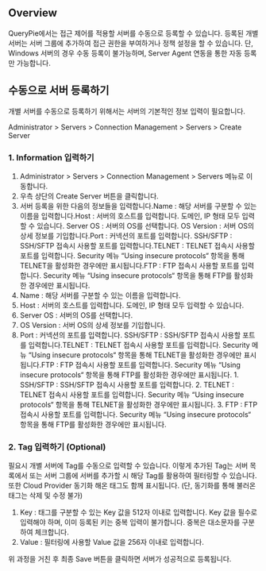## Overview
QueryPie에서는 접근 제어를 적용할 서버를 수동으로 등록할 수 있습니다. 등록된 개별 서버는 서버 그룹에 추가하여 접근 권한을 부여하거나 정책 설정을 할 수 있습니다. 단, Windows 서버의 경우 수동 등록이 불가능하며, Server Agent 연동을 통한 자동 등록만 가능합니다.

## 수동으로 서버 등록하기
개별 서버를 수동으로 등록하기 위해서는 서버의 기본적인 정보 입력이 필요합니다.

Administrator > Servers > Connection Management > Servers > Create Server

### 1. Information 입력하기
1. Administrator > Servers > Connection Management > Servers 메뉴로 이동합니다.
2. 우측 상단의 Create Server 버튼을 클릭합니다.
3. 서버 등록을 위한 다음의 정보들을 입력합니다.Name : 해당 서버를 구분할 수 있는 이름을 입력합니다.Host : 서버의 호스트를 입력합니다. 도메인, IP 형태 모두 입력할 수 있습니다. Server OS : 서버의 OS를 선택합니다. OS Version : 서버 OS의 상세 정보를 기입합니다.Port : 커넥션의 포트를 입력합니다. SSH/SFTP : SSH/SFTP 접속시 사용할 포트를 입력합니다.TELNET : TELNET 접속시 사용할 포트를 입력합니다. Security 메뉴 “Using insecure protocols“ 항목을 통해 TELNET을 활성화한 경우에만 표시됩니다.FTP : FTP 접속시 사용할 포트를 입력합니다. Security 메뉴 “Using insecure protocols“ 항목을 통해 FTP를 활성화한 경우에만 표시됩니다.
  1. Name : 해당 서버를 구분할 수 있는 이름을 입력합니다.
  2. Host : 서버의 호스트를 입력합니다. 도메인, IP 형태 모두 입력할 수 있습니다.
  3. Server OS : 서버의 OS를 선택합니다.
  4. OS Version : 서버 OS의 상세 정보를 기입합니다.
  5. Port : 커넥션의 포트를 입력합니다. SSH/SFTP : SSH/SFTP 접속시 사용할 포트를 입력합니다.TELNET : TELNET 접속시 사용할 포트를 입력합니다. Security 메뉴 “Using insecure protocols“ 항목을 통해 TELNET을 활성화한 경우에만 표시됩니다.FTP : FTP 접속시 사용할 포트를 입력합니다. Security 메뉴 “Using insecure protocols“ 항목을 통해 FTP를 활성화한 경우에만 표시됩니다.
    1. SSH/SFTP : SSH/SFTP 접속시 사용할 포트를 입력합니다.
    2. TELNET : TELNET 접속시 사용할 포트를 입력합니다. Security 메뉴 “Using insecure protocols“ 항목을 통해 TELNET을 활성화한 경우에만 표시됩니다.
    3. FTP : FTP 접속시 사용할 포트를 입력합니다. Security 메뉴 “Using insecure protocols“ 항목을 통해 FTP를 활성화한 경우에만 표시됩니다.

### 2. Tag 입력하기 (Optional)
필요시 개별 서버에 Tag를 수동으로 입력할 수 있습니다. 이렇게 추가된 Tag는 서버 목록에서 또는 서버 그룹에 서버를 추가할 시 해당 Tag를 활용하여 필터링할 수 있습니다. 또한 Cloud Provider 동기화 해온 태그도 함께 표시됩니다. (단, 동기화를 통해 불러온 태그는 삭제 및 수정 불가)

1. Key : 태그를 구분할 수 있는 Key 값을 512자 이내로 입력합니다. Key 값을 필수로 입력해야 하며, 이미 등록된 키는 중복 입력이 불가합니다. 중복은 대소문자를 구분하여 체크합니다.
2. Value : 필터링에 사용할 Value 값을 256자 이내로 입력합니다.

위 과정을 거친 후 최종 Save 버튼을 클릭하면 서버가 성공적으로 등록됩니다.
